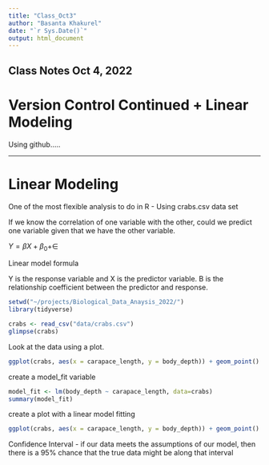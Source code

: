 ```yaml
---
title: "Class_Oct3"
author: "Basanta Khakurel"
date: "`r Sys.Date()`"
output: html_document
---
```


## Class Notes Oct 4, 2022

# Version Control Continued + Linear Modeling

Using github.....

***

# Linear Modeling 
One of the most flexible analysis to do in R
- Using crabs.csv data set

If we know the correlation of one variable with the other, could we predict one variable given that we have the other variable.

$Y = \beta X + \beta_0 + \in$

Linear model formula 

Y is the response variable and X is the predictor variable. B is the relationship coefficient between the predictor and response. 

```r
setwd("~/projects/Biological_Data_Anaysis_2022/")
library(tidyverse)
```

```r
crabs <- read_csv("data/crabs.csv")
glimpse(crabs)
```

Look at the data using a plot.

```r
ggplot(crabs, aes(x = carapace_length, y = body_depth)) + geom_point()
```

create a model_fit variable 
```r
model_fit <- lm(body_depth ~ carapace_length, data=crabs)
summary(model_fit)
```

create a plot with a linear model fitting
```r
ggplot(crabs, aes(x = carapace_length, y = body_depth)) + geom_point() + geom_smooth(method = "lm", color = "navy", size = 0.5, fill = "deeppink") + labs(x= "Carapace Length(mm)", y="Body Depth(mm)", title = "Carapace Length vs Body Depth") + annotate("text", x =17, y=24, label = "R^2 == 0.966", parse=T, color = "firebrick", size = 5)+theme_bw()
```

Confidence Interval - if our data meets the assumptions of our model, then there is a 95% chance that the true data might be along that interval 


